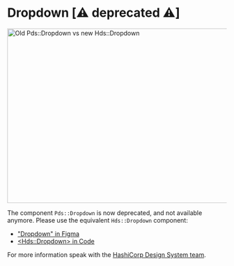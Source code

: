 
<Meta title="Deprecated / Dropdown (Deprecated)" />

# Dropdown [⚠️ deprecated ⚠️]

<img alt="Old Pds::Dropdown vs new Hds::Dropdown" src={ImageFile} width="670" height="400" />

The component `Pds::Dropdown` is now deprecated, and not available anymore. Please use the equivalent `Hds::Dropdown` component:
- ["Dropdown" in Figma](https://www.figma.com/file/noyY6dUMDYjmySpHcMjhkN/HDS-Product---Components?node-id=5633%3A16319)
- [&lt;Hds::Dropdown&gt; in Code](https://helios.hashicorp.design/components/dropdown)

For more information speak with the [HashiCorp Design System team](https://hashicorp.slack.com/archives/C7KTUHNUS).